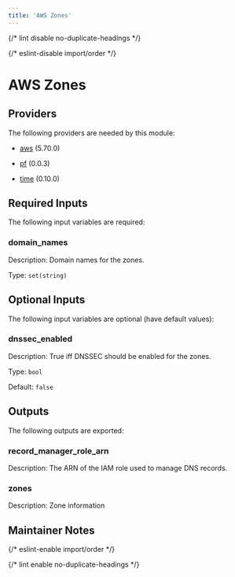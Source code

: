 ```yaml
---
title: 'AWS Zones'
---
```



{/* lint disable no-duplicate-headings */}

{/* eslint-disable import/order */}

<ModuleHeader
  name="aws_dns_zones"
  sourceHref="https://github.com/Panfactum/stack/tree/__PANFACTUM_VERSION_EDGE__/packages/infrastructure/aws_dns_zones"
  status="stable"
  type="direct"
/>

# AWS Zones

## Providers

The following providers are needed by this module:

- [aws](https://registry.terraform.io/providers/hashicorp/aws/5.70.0/docs) (5.70.0)

- [pf](https://registry.terraform.io/providers/panfactum/pf/0.0.3/docs) (0.0.3)

- [time](https://registry.terraform.io/providers/hashicorp/time/0.10.0/docs) (0.10.0)

## Required Inputs

The following input variables are required:

### domain_names

Description: Domain names for the zones.

Type: `set(string)`

## Optional Inputs

The following input variables are optional (have default values):

### dnssec_enabled

Description: True iff DNSSEC should be enabled for the zones.

Type: `bool`

Default: `false`

## Outputs

The following outputs are exported:

### record_manager_role_arn

Description: The ARN of the IAM role used to manage DNS records.

### zones

Description: Zone information

## Maintainer Notes

{/* eslint-enable import/order */}

{/* lint enable no-duplicate-headings */}
